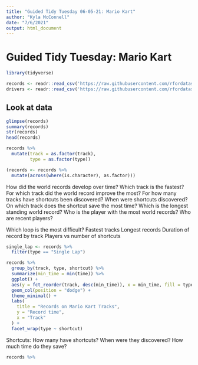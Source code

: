 ```yaml
---
title: "Guided Tidy Tuesday 06-05-21: Mario Kart"
author: "Kyla McConnell"
date: "7/6/2021"
output: html_document
---
```


# Guided Tidy Tuesday: Mario Kart 

```r
library(tidyverse)

records <- readr::read_csv('https://raw.githubusercontent.com/rfordatascience/tidytuesday/master/data/2021/2021-05-25/records.csv')
drivers <- readr::read_csv('https://raw.githubusercontent.com/rfordatascience/tidytuesday/master/data/2021/2021-05-25/drivers.csv')
```

## Look at data 
```r
glimpse(records)
summary(records)
str(records)
head(records)
```

```r
records %>% 
  mutate(track = as.factor(track),
         type = as.factor(type))

(records <- records %>% 
  mutate(across(where(is.character), as.factor)))
```


How did the world records develop over time?
Which track is the fastest?
For which track did the world record improve the most?
For how many tracks have shortcuts been discovered?
When were shortcuts discovered?
On which track does the shortcut save the most time?
Which is the longest standing world record?
Who is the player with the most world records?
Who are recent players?

Which loop is the most difficult?
Fastest tracks
Longest records 
Duration of record by track
Players vs number of shortcuts

```r
single_lap <- records %>% 
  filter(type == "Single Lap")

records %>% 
  group_by(track, type, shortcut) %>% 
  summarize(min_time = min(time)) %>% 
  ggplot() +
  aes(y = fct_reorder(track, desc(min_time)), x = min_time, fill = type) +
  geom_col(position = "dodge") +
  theme_minimal() + 
  labs(
    title = "Records on Mario Kart Tracks",
    y = "Record time", 
    x = "Track"
  ) +
  facet_wrap(type ~ shortcut)
```
Shortcuts:
How many have shortcuts?
When were they discovered?
How much time do they save?
```r
records %>% 
  
```


